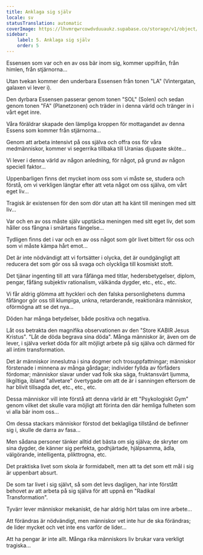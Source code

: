```yaml
---
title: Anklaga sig själv
locale: sv
statusTranslation: automatic
coverImage: https://lhvmrqwrcowdvduuaukz.supabase.co/storage/v1/object/public/strapi-uploads/small_cover-tratado-de-psicologia-revolucionaria.webp-5e15e1cec4e0ebebcde5d7fc7565d8fd.webp
sidebar:
    label: 5. Anklaga sig själv
    order: 5
---
```

Essensen som var och en av oss bär inom sig, kommer uppifrån, från himlen, från stjärnorna...

Utan tvekan kommer den underbara Essensen från tonen "LA" (Vintergatan, galaxen vi lever i).

Den dyrbara Essensen passerar genom tonen "SOL" (Solen) och sedan genom tonen "FA" (Planetzonen) och träder in i denna värld och tränger in i vårt eget inre.

Våra föräldrar skapade den lämpliga kroppen för mottagandet av denna Essens som kommer från stjärnorna...

Genom att arbeta intensivt på oss själva och offra oss för våra medmänniskor, kommer vi segerrika tillbaka till Uranias djupaste sköte...

Vi lever i denna värld av någon anledning, för något, på grund av någon speciell faktor...

Uppenbarligen finns det mycket inom oss som vi måste se, studera och förstå, om vi verkligen längtar efter att veta något om oss själva, om vårt eget liv...

Tragisk är existensen för den som dör utan att ha känt till meningen med sitt liv...

Var och en av oss måste själv upptäcka meningen med sitt eget liv, det som håller oss fångna i smärtans fängelse...

Tydligen finns det i var och en av oss något som gör livet bittert för oss och som vi måste kämpa hårt emot...

Det är inte nödvändigt att vi fortsätter i olycka, det är oundgängligt att reducera det som gör oss så svaga och olyckliga till kosmiskt stoft.

Det tjänar ingenting till att vara fåfänga med titlar, hedersbetygelser, diplom, pengar, fåfäng subjektiv rationalism, välkända dygder, etc., etc., etc.

Vi får aldrig glömma att hyckleri och den falska personlighetens dumma fåfängor gör oss till klumpiga, unkna, retarderande, reaktionära människor, oförmögna att se det nya...

Döden har många betydelser, både positiva och negativa.

Låt oss betrakta den magnifika observationen av den "Store KABIR Jesus Kristus". "Låt de döda begrava sina döda". Många människor är, även om de lever, i själva verket döda för allt möjligt arbete på sig själva och därmed för all intim transformation.

Det är människor inneslutna i sina dogmer och trosuppfattningar; människor förstenade i minnena av många gårdagar; individer fyllda av förfäders fördomar; människor slavar under vad folk ska säga, fruktansvärt ljumma, likgiltiga, ibland "allvetare" övertygade om att de är i sanningen eftersom de har blivit tillsagda det, etc., etc., etc.

Dessa människor vill inte förstå att denna värld är ett "Psykologiskt Gym" genom vilket det skulle vara möjligt att förinta den där hemliga fulheten som vi alla bär inom oss...

Om dessa stackars människor förstod det beklagliga tillstånd de befinner sig i, skulle de darra av fasa...

Men sådana personer tänker alltid det bästa om sig själva; de skryter om sina dygder, de känner sig perfekta, godhjärtade, hjälpsamma, ädla, välgörande, intelligenta, plikttrogna, etc.

Det praktiska livet som skola är formidabelt, men att ta det som ett mål i sig är uppenbart absurt.

De som tar livet i sig självt, så som det levs dagligen, har inte förstått behovet av att arbeta på sig själva för att uppnå en "Radikal Transformation".

Tyvärr lever människor mekaniskt, de har aldrig hört talas om inre arbete...

Att förändras är nödvändigt, men människor vet inte hur de ska förändras; de lider mycket och vet inte ens varför de lider...

Att ha pengar är inte allt. Många rika människors liv brukar vara verkligt tragiska...

